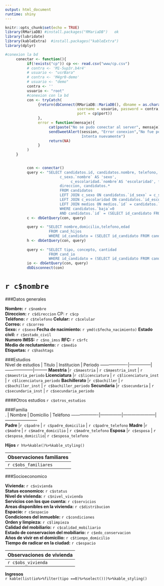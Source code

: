 ```yaml
---
output: html_document
runtime: shiny
---
```


```r
knitr::opts_chunk$set(echo = TRUE)
library(RMariaDB) #install.packages("RMariaDB")   ok
library(lubridate)
library(kableExtra)  #install.packages("kableExtra")
library(dplyr)

#conexion la bd
     conectar <- function(){
          if(!exists("cp")) cp <<- read.csv("www/cp.csv")
          # contra <- 'M1-5up3r.b4r4'
          # usuario <- "usrBara"
          # contra <- 'M4gr0-demo'
          # usuario <- "demo"
          contra <- ''
          usuario <- "root"
          #conexion con la bd
          con <- tryCatch(
               {return(dbConnect(RMariaDB::MariaDB(), dbname = as.character(cp$BD),
                                 username = usuario, password = contra, host = as.character(cp$host),
                                 port = cp$port))
               },
               error = function(mensaje){
                    cat(paste("No se pudo conectar al server", mensaje))
                    sendSweetAlert(session, "Error conexion","No fue posible conectarse al servidor\n
                                   Intenta nuevamente")
                    return(NA)
               }
          )
     }
     
```

```r
          
          con <- conectar()
          query <- "SELECT candidatos.id, candidatos.nombre, telefono, celular, correo, cp, 
                         c_sexo.`nombre` AS 'sexo', 
                              c_escolaridad.`nombre`AS 'escolaridad', fecha_nacimiento, medios.`nombre` AS 'medio', 
                         direccion, candidatos.*
                         FROM candidatos
                         LEFT JOIN c_sexo ON candidatos.`id_sexo` = c_sexo.`id`
                         LEFT JOIN c_escolaridad ON candidatos.`id_escolaridad` = c_escolaridad.`id`
                         LEFT JOIN medios ON medios.`id` = candidatos.`id_medio`
                         WHERE candidatos.`baja`=0 
                         AND candidatos.`id` = (SELECT id_candidato FROM candidato_detalle) "
          c <- dbGetQuery(con, query)
          
          query <- "SELECT nombre,domicilio,telefono,edad 
                    FROM cand_hijos 
                    WHERE id_candidato = (SELECT id_candidato FROM candidato_detalle) "
          h <- dbGetQuery(con, query)
          
          query <- "SELECT tipo, concepto, cantidad 
                    FROM cand_io
                    WHERE id_candidato = (SELECT id_candidato FROM candidato_detalle) "
          io <- dbGetQuery(con, query)
          dbDisconnect(con)


```

# `r c$nombre`  

###Datos generales

**Nombre:** `r c$nombre`  
**Direccion:** `r c$direccion`  CP: `r c$cp`  
**Teléfono:** `r c$telefono`  **Celular:** `r c$celular`  
**Correo:** `r c$correo`  
**Sexo:** `r c$sexo`         **Fecha de nacimiento:** `r ymd(c$fecha_nacimiento)` 
**Estado civil:** `r c$estado_civil`  
**Numero IMSS:** `r c$no_imss`  **RFC:** `r c$rfc`  
**Medio de reclutamiento:** `r c$medio`  
**Etiquetas:** `r c$hashtags`  

###Estudios  
Nivel de estudios  |   Titulo         | Institucion         | Periodo
-------------------|---------------| --------------------|---------
**Maestria**       |`r c$maestria` | `r c$maestria_inst` | `r c$maestria_periodo`
**Licenciatura**   |`r c$licenciatura` | `r c$licenciatura_inst` | `r c$licenciatura_periodo`
**Bachillerato**   |`r c$bachiller` | `r c$bachiller_inst` | `r c$bachiller_periodo`
**Secundaria**     |`r c$secundaria` | `r c$secundaria_inst` | `r c$secundaria_periodo`

####Otros estudios
`r c$otros_estudios`  

###Familia  
.                   |   Nombre      | Domicilio             | Teléfono
-------------------|---------------|-----------------------|-----------------------  
**Padre**          |`r c$padre`    | `r c$padre_domicilio` | `r c$padre_telefono`
**Madre**          |`r c$madre`    | `r c$madre_domicilio` | `r c$madre_telefono`
**Esposa**         |`r c$esposa`   | `r c$esposa_domicilio`| `r c$esposa_telefono`

**Hijos**
`r h%>%kable()%>%kable_styling()`

|Observaciones familiares|
|--------------------|
|`r c$obs_familiares`|  


###Socioeconomico

**Vivienda:** `r c$vivienda`  
**Status economico:** `r c$status`  
**Nivel de vivienda:** `r c$nivel_vivienda`    
**Servicios con los que cuenta:** `r c$servicios`  
**Areas disponibles en la vivienda:** `r c$distribucion`  
**Espacio:** `r c$espacio`  
**Condiciones del inmueble:** `r c$condiciones`  
**Orden y limpieza:** `r c$limpieza`  
**Calidad del mobiliario:** `r c$calidad_mobiliario`  
**Estado de conservacion del mobiliario:** `r c$edo_conservacion`  
**Años de vivir en el domicilio:** `r c$tiempo_domicilio`  
**Tiempo de radicar en la ciudad:** `r c$espacio`  

|Observaciones de vivienda|
|--------------------|
|`r c$obs_vivienda`|  

**Ingresos**   
`r kable(list(io%>%filter(tipo ==0)%>%select()))%>%kable_styling()`  




